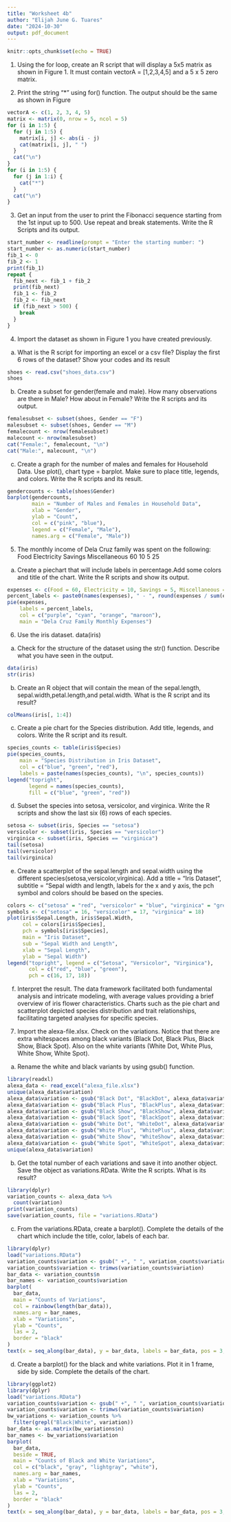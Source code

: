 ```yaml
---
title: "Worksheet 4b"
author: "Elijah June G. Tuares"
date: "2024-10-30"
output: pdf_document
---
```


```r
knitr::opts_chunk$set(echo = TRUE)
```


1. Using the for loop, create an R script that will display a 5x5 matrix as shown in
Figure 1. It must contain vectorA = [1,2,3,4,5] and a 5 x 5 zero matrix.

2. Print the string "*" using for() function. The output should be the same as shown
in Figure
```r
vectorA <- c(1, 2, 3, 4, 5)
matrix <- matrix(0, nrow = 5, ncol = 5)
for (i in 1:5) {
  for (j in 1:5) {
    matrix[i, j] <- abs(i - j)
    cat(matrix[i, j], " ")
  }
  cat("\n")
}
for (i in 1:5) {
  for (j in 1:i) {
    cat("*")
  }
  cat("\n")
}

```


3. Get an input from the user to print the Fibonacci sequence starting from the 1st input
up to 500. Use repeat and break statements. Write the R Scripts and its output.
```r
start_number <- readline(prompt = "Enter the starting number: ")
start_number <- as.numeric(start_number)
fib_1 <- 0
fib_2 <- 1
print(fib_1)
repeat {
  fib_next <- fib_1 + fib_2
  print(fib_next)
  fib_1 <- fib_2
  fib_2 <- fib_next
  if (fib_next > 500) {
    break
  }
}
```


4. Import the dataset as shown in Figure 1 you have created previously.
a. What is the R script for importing an excel or a csv file? Display the first 6 rows of
the dataset? Show your codes and its result
```r
shoes <- read.csv("shoes_data.csv")
shoes

```

b. Create a subset for gender(female and male). How many observations are there in
Male? How about in Female? Write the R scripts and its output.
```r
femalesubset <- subset(shoes, Gender == "F")
malesubset <- subset(shoes, Gender == "M")
femalecount <- nrow(femalesubset)
malecount <- nrow(malesubset)
cat("Female:", femalecount, "\n")
cat("Male:", malecount, "\n")
```

c. Create a graph for the number of males and females for Household Data. Use plot(),
chart type = barplot. Make sure to place title, legends, and colors. Write the R scripts and
its result.
```r
gendercounts <- table(shoes$Gender)
barplot(gendercounts, 
        main = "Number of Males and Females in Household Data",
        xlab = "Gender",
        ylab = "Count",
        col = c("pink", "blue"),
        legend = c("Female", "Male"),
        names.arg = c("Female", "Male"))
```


5. The monthly income of Dela Cruz family was spent on the following:
Food Electricity Savings Miscellaneous
60 10 5 25
a. Create a piechart that will include labels in percentage.Add some colors and title of
the chart. Write the R scripts and show its output.
```r
expenses <- c(Food = 60, Electricity = 10, Savings = 5, Miscellaneous = 25)
percent_labels <- paste0(names(expenses), " - ", round(expenses / sum(expenses) * 100), "%")
pie(expenses, 
    labels = percent_labels, 
    col = c("purple", "cyan", "orange", "maroon"), 
    main = "Dela Cruz Family Monthly Expenses")
```


6. Use the iris dataset.
data(iris)
a. Check for the structure of the dataset using the str() function. Describe what you
have seen in the output.
```r
data(iris)
str(iris)
```

b. Create an R object that will contain the mean of the sepal.length,
sepal.width,petal.length,and petal.width. What is the R script and its result?
```r
colMeans(iris[, 1:4])
```

c. Create a pie chart for the Species distribution. Add title, legends, and colors. Write
the R script and its result.
```r
species_counts <- table(iris$Species)
pie(species_counts, 
    main = "Species Distribution in Iris Dataset", 
    col = c("blue", "green", "red"),
    labels = paste(names(species_counts), "\n", species_counts))
legend("topright", 
       legend = names(species_counts), 
       fill = c("blue", "green", "red"))
```

d. Subset the species into setosa, versicolor, and virginica. Write the R scripts
and show the last six (6) rows of each species.
```r
setosa <- subset(iris, Species == "setosa")
versicolor <- subset(iris, Species == "versicolor")
virginica <- subset(iris, Species == "virginica")
tail(setosa)
tail(versicolor)
tail(virginica)
```

e. Create a scatterplot of the sepal.length and sepal.width using the different
species(setosa,versicolor,virginica). Add a title = “Iris Dataset”, subtitle = “Sepal
width and length, labels for the x and y axis, the pch symbol and colors should be based on
the species.
```r
colors <- c("setosa" = "red", "versicolor" = "blue", "virginica" = "green")
symbols <- c("setosa" = 16, "versicolor" = 17, "virginica" = 18)
plot(iris$Sepal.Length, iris$Sepal.Width, 
     col = colors[iris$Species], 
     pch = symbols[iris$Species],
     main = "Iris Dataset", 
     sub = "Sepal Width and Length",
     xlab = "Sepal Length", 
     ylab = "Sepal Width")
legend("topright", legend = c("Setosa", "Versicolor", "Virginica"), 
       col = c("red", "blue", "green"), 
       pch = c(16, 17, 18))
```


f. Interpret the result.
The data framework facilitated both fundamental analysis and intricate modeling, with average values providing a brief overview of iris flower characteristics. Charts such as the pie chart and scatterplot depicted species distribution and trait relationships, facilitating targeted analyses for specific species.


7. Import the alexa-file.xlsx. Check on the variations. Notice that there are extra whitespaces among black variants (Black Dot, Black Plus, Black Show, Black Spot). Also on the white variants (White Dot, White Plus, White Show, White Spot).
a. Rename the white and black variants by using gsub() function.
```r
library(readxl)
alexa_data <- read_excel("alexa_file.xlsx")
unique(alexa_data$variation)
alexa_data$variation <- gsub("Black Dot", "BlackDot", alexa_data$variation)
alexa_data$variation <- gsub("Black Plus", "BlackPlus", alexa_data$variation)
alexa_data$variation <- gsub("Black Show", "BlackShow", alexa_data$variation)
alexa_data$variation <- gsub("Black Spot", "BlackSpot", alexa_data$variation)
alexa_data$variation <- gsub("White Dot", "WhiteDot", alexa_data$variation)
alexa_data$variation <- gsub("White Plus", "WhitePlus", alexa_data$variation)
alexa_data$variation <- gsub("White Show", "WhiteShow", alexa_data$variation)
alexa_data$variation <- gsub("White Spot", "WhiteSpot", alexa_data$variation)
unique(alexa_data$variation)
```


b. Get the total number of each variations and save it into another object. Save the object as variations.RData. Write the R scripts. What is its result?
```r
library(dplyr)
variation_counts <- alexa_data %>%
  count(variation)
print(variation_counts)
save(variation_counts, file = "variations.RData")
```


c. From the variations.RData, create a barplot(). Complete the details of the chart which include the title, color, labels of each bar.
```r
library(dplyr)
load("variations.RData")
variation_counts$variation <- gsub(" +", " ", variation_counts$variation)
variation_counts$variation <- trimws(variation_counts$variation)
bar_data <- variation_counts$n
bar_names <- variation_counts$variation
barplot(
  bar_data,
  main = "Counts of Variations",               
  col = rainbow(length(bar_data)),              
  names.arg = bar_names,                        
  xlab = "Variations",                          
  ylab = "Counts",                            
  las = 2,                                      
  border = "black"                               
)
text(x = seq_along(bar_data), y = bar_data, labels = bar_data, pos = 3, cex = 0.8, col = "black")

```


d. Create a barplot() for the black and white variations. Plot it in 1 frame, side by side. Complete the details of the chart.
```r
library(ggplot2)
library(dplyr)
load("variations.RData")
variation_counts$variation <- gsub(" +", " ", variation_counts$variation)
variation_counts$variation <- trimws(variation_counts$variation)
bw_variations <- variation_counts %>%
  filter(grepl("Black|White", variation))
bar_data <- as.matrix(bw_variations$n)
bar_names <- bw_variations$variation
barplot(
  bar_data,
  beside = TRUE,                           
  main = "Counts of Black and White Variations", 
  col = c("black", "gray", "lightgray", "white"),  
  names.arg = bar_names,                   
  xlab = "Variations",                      
  ylab = "Counts",                          
  las = 2,                                
  border = "black"                          
)
text(x = seq_along(bar_data), y = bar_data, labels = bar_data, pos = 3, cex = 0.8, col = "black")

```
